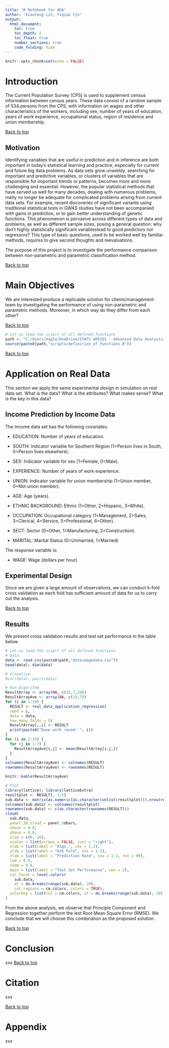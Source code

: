 ---
title: "R Notebook for ADA"
author: "Xiaotong Lin, Yiqiao Yin"
output:
  html_document:
    toc: true
    toc_depth: 2
    toc_float: true
    number_sections: true
    code_folding: hide
---

```{r setup, include=FALSE}
knitr::opts_chunk$set(echo = FALSE)
```

# Introduction

The Current Population Survey (CPS) is used to supplement census information between census years.  These data consist of a random sample of 534 persons from the CPS, with information on wages and other characteristics of the workers, including sex, number of years of education, years of work experience, occupational status, region of residence and union membership.

 <a href="#top">Back to top</a>

## Motivation

Identifying variables that are useful in prediction and in inference are both important in today's statistical learning and practice, especially for current and future big data problems. As data sets grow unwieldy, searching for important and predictive variables, or clusters of variables that are responsible for important trends or patterns, becomes more and more challenging and essential. However, the popular statistical methods that have served us well for many decades, dealing with numerous problems, mahy no longer be adequate for complicated problems arising from current data sets. For example, recent discoveries of significant variants using traditional statistical tests in GWAS studies have not been accompanied with gains in prediction, or to gain better understanding of genetic functions. This phenomenon is pervasive across different types of data and problems, as well as different sample sizes, posing a general question: why don't highly statistically significant variableslead to good predictors nor regressors? This type of basic questions, used to be worked well by familiar methods, requires to give second thoughts and reevaluations.

The purpose of this project is to investigate the performance comparison between non-parametric and parametric classification method. 

 <a href="#top">Back to top</a>

# Main Objectives

We are interested produce a replicable solution for clients/management team by investigating the performance of using non-parametric and parametric methods. Moreover, in which way do they differ from each other?

 <a href="#top">Back to top</a>

```{r, warning=FALSE, message=FALSE, error=FALSE}
# Let us load the sciprt of all defined functions
path <- "C:/Users/eagle/OneDrive/STATS GR5291 - Advanced Data Analysis/Project/"
source(paste0(path,"scripts/definition_of_functions.R"))
```

 <a href="#top">Back to top</a>

# Application on Real Data

This section we apply the same experimental design in simulation on real data set. What is the data? What is the attributes? What makes sense? What is the key in this data?

## Income Prediction by Income Data

The income data set has the following covariates.

- EDUCATION: Number of years of education.

- SOUTH: Indicator variable for Southern Region (1=Person lives in South, 0=Person lives elsewhere).

- SEX: Indicator variable for sex (1=Female, 0=Male).

- EXPERIENCE: Number of years of work experience.

- UNION: Indicator variable for union membership (1=Union member, 0=Not union member).

- AGE: Age (years).

- ETHNIC BACKGROUND: Ethnic (1=Other, 2=Hispanic, 3=White).

- OCCUPATION: Occupational category (1=Management, 	2=Sales, 3=Clerical, 4=Service, 5=Professional, 6=Other).

- SECT: Sector (0=Other, 1=Manufacturing, 2=Construction).

- MARITAL: Marital Status (0=Unmarried,  1=Married)

The response variable is:

- WAGE: Wage (dollars per hour)

## Experimental Design

Since we are given a large amount of observations, we can conduct k-fold cross validation as each fold has sufficient amount of data for us to carry out the analysis. 

 <a href="#top">Back to top</a>

## Results

We present cross validation results and test set performance in the table below.

```{r, echo=FALSE, warning=FALSE, message=FALSE, error=FALSE, results='hide', fig.show='hide', include=FALSE}
# Let us load the sciprt of all defined functions
# Data
data <- read.csv(paste0(path,"data/wagedata.csv"))
head(data); dim(data)
```

```{r, echo=FALSE, warning=FALSE, message=FALSE, error=FALSE, results='hide', fig.show='hide', include=FALSE}
# Visualize
#cor(data); pairs(data)

# Run Algorithm
ResultArray <- array(NA, c(15,7,10))
ResultArrayAve <- array(NA, c(15,7))
for (i in 1:10) {
  RESULT <- real_data_application_regression(
  seed = i,
  data = data,
  how.many.folds = 5)
  ResultArray[,,i] <- RESULT
  print(paste0("Done with round: ", i))
}
for (i in 1:15) {
  for (j in 1:7) {
    ResultArrayAve[i,j] <- mean(ResultArray[i,j,])
  }
}
colnames(ResultArrayAve) <- colnames(RESULT)
rownames(ResultArrayAve) <- rownames(RESULT)
```

```{r}
knitr::kable(ResultArrayAve)
```

```{r, echo=FALSE, warning=FALSE, message=FALSE, error=FALSE, fig.width=18, fig.height=8}
# Plot
library(lattice); library(latticeExtra)
resultplot <- RESULT[, 1:5]
sub.data <- matrix(as.numeric(as.character(unlist(resultplot))),nrow(resultplot))
colnames(sub.data) <- colnames(resultplot)
rownames(sub.data) <- c(as.character(rownames(RESULT)))
cloud(
  sub.data,
  panel.3d.cloud = panel.3dbars,
  xbase = 0.8,
  ybase = 0.8,
  zlim = c(0, 20),
  scales = list(arrows = FALSE, just = "right"),
  xlab = list(label = "Algo.", cex = 1.2),
  ylab = list(label = "Kth Fold", cex = 1.2),
  zlab = list(label = "Prediction Rate", cex = 1.2, rot = 90),
  lwd = 0.9,
  zoom = 0.8,
  main = list(label = "Test Set Performance", cex = 2),
  col.facet = level.colors(
    sub.data, 
    at = do.breaks(range(sub.data), 20), 
    col.regions = cm.colors, colors = TRUE),
  colorkey = list(col = cm.colors, at = do.breaks(range(sub.data), 20))
)
```

From the above analysis, we observe that Principle Component and Regression together perform the lest Root Mean Square Error (RMSE). We conclude that we will choose this combination as the proposed solution. 

 <a href="#top">Back to top</a>

# Conclusion

xxx
 <a href="#top">Back to top</a>

# Citation

xxx

 <a href="#top">Back to top</a>

# Appendix

xxx